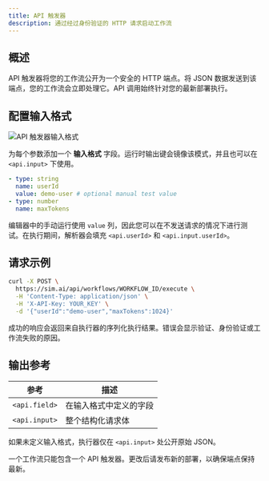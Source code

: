 ```yaml
---
title: API 触发器
description: 通过经过身份验证的 HTTP 请求启动工作流
---
```



## 概述

API 触发器将您的工作流公开为一个安全的 HTTP 端点。将 JSON 数据发送到该端点，您的工作流会立即处理它。API 调用始终针对您的最新部署执行。

## 配置输入格式

<div className='flex justify-center my-6'>
  <Image
    src='/static/triggers/api-trigger-light.png'
    alt='API 触发器输入格式'
    width={400}
    height={250}
    className='rounded-xl border border-border shadow-sm'
  />
</div>

为每个参数添加一个 **输入格式** 字段。运行时输出键会镜像该模式，并且也可以在 `<api.input>` 下使用。

```yaml
- type: string
  name: userId
  value: demo-user # optional manual test value
- type: number
  name: maxTokens
```

编辑器中的手动运行使用 `value` 列，因此您可以在不发送请求的情况下进行测试。在执行期间，解析器会填充 `<api.userId>` 和 `<api.input.userId>`。

## 请求示例

```bash
curl -X POST \
  https://sim.ai/api/workflows/WORKFLOW_ID/execute \
  -H 'Content-Type: application/json' \
  -H 'X-API-Key: YOUR_KEY' \
  -d '{"userId":"demo-user","maxTokens":1024}'
```

成功的响应会返回来自执行器的序列化执行结果。错误会显示验证、身份验证或工作流失败的原因。

## 输出参考

| 参考 | 描述 |
|-----------|-------------|
| `<api.field>` | 在输入格式中定义的字段 |
| `<api.input>` | 整个结构化请求体 |

如果未定义输入格式，执行器仅在 `<api.input>` 处公开原始 JSON。

<Callout type="warning">
一个工作流只能包含一个 API 触发器。更改后请发布新的部署，以确保端点保持最新。
</Callout>
